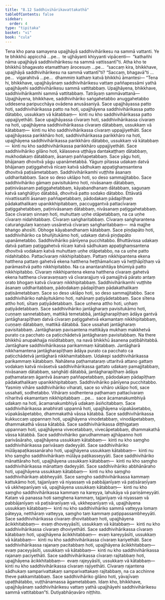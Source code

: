 ```yaml
---
title: "8.12 Saddhivihārikavattakathā"
tableOfContents: false
sidebar:
  order: 4
type: "tipitaka"
basket: "vi"
book: "cula"
---
```



<DynamicBreadcrumb />

<Division number="377" book="cula">

<Paragraph number="1725" book="cula">
Tena kho pana samayena upajjhāyā saddhivihārikesu na sammā vattanti. Ye te bhikkhū appicchā …pe…  te ujjhāyanti khiyyanti vipācenti—  “kathañhi nāma upajjhāyā saddhivihārikesu na sammā vattissantī”ti. Atha kho te bhikkhū bhagavato etamatthaṃ ārocesuṃ …pe…  “saccaṃ kira, bhikkhave, upajjhāyā saddhivihārikesu na sammā vattantī”ti? “Saccaṃ, bhagavā”ti …pe…  vigarahitvā …pe…  dhammiṃ kathaṃ katvā bhikkhū āmantesi—
</Paragraph>

</Division>
<Division number="378" book="cula">

<Paragraph number="1726" book="cula">
“Tena hi, bhikkhave, upajjhāyānaṃ saddhivihārikesu vattaṃ paññapessāmi yathā upajjhāyehi saddhivihārikesu sammā vattitabbaṃ. Upajjhāyena, bhikkhave, saddhivihārikamhi sammā vattitabbaṃ. Tatrāyaṃ sammāvattanā—
</Paragraph>

<Paragraph number="1727" book="cula">
Upajjhāyena, bhikkhave, saddhivihāriko saṅgahetabbo anuggahetabbo uddesena paripucchāya ovādena anusāsaniyā. Sace upajjhāyassa patto hoti, saddhivihārikassa patto na hoti, upajjhāyena saddhivihārikassa patto dātabbo, ussukkaṃ vā kātabbaṃ—  kinti nu kho saddhivihārikassa patto uppajjiyethāti. Sace upajjhāyassa cīvaraṃ hoti, saddhivihārikassa cīvaraṃ na hoti, upajjhāyena saddhivihārikassa cīvaraṃ dātabbaṃ, ussukkaṃ vā kātabbaṃ—  kinti nu kho saddhivihārikassa cīvaraṃ uppajjiyethāti. Sace upajjhāyassa parikkhāro hoti, saddhivihārikassa parikkhāro na hoti, upajjhāyena saddhivihārikassa parikkhāro dātabbo, ussukkaṃ vā kātabbaṃ—  kinti nu kho saddhivihārikassa parikkhāro uppajjiyethāti.
</Paragraph>

<Paragraph number="1728" book="cula">
Sace saddhivihāriko gilāno hoti, kālasseva uṭṭhāya dantakaṭṭhaṃ dātabbaṃ, mukhodakaṃ dātabbaṃ, āsanaṃ paññapetabbaṃ. Sace yāgu hoti, bhājanaṃ dhovitvā yāgu upanāmetabbā. Yāguṃ pītassa udakaṃ datvā bhājanaṃ paṭiggahetvā nīcaṃ katvā sādhukaṃ appaṭighaṃsantena dhovitvā paṭisāmetabbaṃ. Saddhivihārikamhi vuṭṭhite āsanaṃ uddharitabbaṃ. Sace so deso uklāpo hoti, so deso sammajjitabbo.
</Paragraph>

<Paragraph number="1729" book="cula">
Sace saddhivihāriko gāmaṃ pavisitukāmo hoti, nivāsanaṃ dātabbaṃ, paṭinivāsanaṃ paṭiggahetabbaṃ, kāyabandhanaṃ dātabbaṃ, saguṇaṃ katvā saṅghāṭiyo dātabbā, dhovitvā patto sodako dātabbo.
</Paragraph>

<Paragraph number="1730" book="cula">
Ettāvatā nivattissatīti āsanaṃ paññapetabbaṃ, pādodakaṃ pādapīṭhaṃ pādakathalikaṃ upanikkhipitabbaṃ, paccuggantvā pattacīvaraṃ paṭiggahetabbaṃ, paṭinivāsanaṃ dātabbaṃ, nivāsanaṃ paṭiggahetabbaṃ. Sace cīvaraṃ sinnaṃ hoti, muhuttaṃ uṇhe otāpetabbaṃ, na ca uṇhe cīvaraṃ nidahitabbaṃ. Cīvaraṃ saṅgharitabbaṃ. Cīvaraṃ saṅgharantena caturaṅgulaṃ kaṇṇaṃ ussāretvā cīvaraṃ saṅgharitabbaṃ—  mā majjhe bhaṅgo ahosīti. Obhoge kāyabandhanaṃ kātabbaṃ.
</Paragraph>

<Paragraph number="1731" book="cula">
Sace piṇḍapāto hoti, saddhivihāriko ca bhuñjitukāmo hoti, udakaṃ datvā piṇḍapāto upanāmetabbo. Saddhivihāriko pānīyena pucchitabbo. Bhuttāvissa udakaṃ datvā pattaṃ paṭiggahetvā nīcaṃ katvā sādhukaṃ appaṭighaṃsantena dhovitvā vodakaṃ katvā muhuttaṃ uṇhe otāpetabbo, na ca uṇhe patto nidahitabbo. Pattacīvaraṃ nikkhipitabbaṃ. Pattaṃ nikkhipantena ekena hatthena pattaṃ gahetvā ekena hatthena heṭṭhāmañcaṃ vā heṭṭhāpīṭhaṃ vā parāmasitvā patto nikkhipitabbo. Na ca anantarahitāya bhūmiyā patto nikkhipitabbo. Cīvaraṃ nikkhipantena ekena hatthena cīvaraṃ gahetvā ekena hatthena cīvaravaṃsaṃ vā cīvararajjuṃ vā pamajjitvā pārato antaṃ orato bhogaṃ katvā cīvaraṃ nikkhipitabbaṃ. Saddhivihārikamhi vuṭṭhite āsanaṃ uddharitabbaṃ, pādodakaṃ pādapīṭhaṃ pādakathalikaṃ paṭisāmetabbaṃ. Sace so deso uklāpo hoti, so deso sammajjitabbo.
</Paragraph>

<Paragraph number="1732" book="cula">
Sace saddhivihāriko nahāyitukāmo hoti, nahānaṃ paṭiyādetabbaṃ. Sace sītena attho hoti, sītaṃ paṭiyādetabbaṃ. Sace uṇhena attho hoti, uṇhaṃ paṭiyādetabbaṃ.
</Paragraph>

<Paragraph number="1733" book="cula">
Sace saddhivihāriko jantāgharaṃ pavisitukāmo hoti, cuṇṇaṃ sannetabbaṃ, mattikā temetabbā, jantāgharapīṭhaṃ ādāya gantvā jantāgharapīṭhaṃ datvā cīvaraṃ paṭiggahetvā ekamantaṃ nikkhipitabbaṃ, cuṇṇaṃ dātabbaṃ, mattikā dātabbā. Sace ussahati jantāgharaṃ pavisitabbaṃ. Jantāgharaṃ pavisantena mattikāya mukhaṃ makkhetvā purato ca pacchato ca paṭicchādetvā jantāgharaṃ pavisitabbaṃ. Na there bhikkhū anupakhajja nisīditabbaṃ, na navā bhikkhū āsanena paṭibāhitabbā. Jantāghare saddhivihārikassa parikammaṃ kātabbaṃ. Jantāgharā nikkhamantena jantāgharapīṭhaṃ ādāya purato ca pacchato ca paṭicchādetvā jantāgharā nikkhamitabbaṃ.
</Paragraph>

<Paragraph number="1734" book="cula">
Udakepi saddhivihārikassa parikammaṃ kātabbaṃ. Nahātena paṭhamataraṃ uttaritvā attano gattaṃ vodakaṃ katvā nivāsetvā saddhivihārikassa gattato udakaṃ pamajjitabbaṃ, nivāsanaṃ dātabbaṃ, saṅghāṭi dātabbā, jantāgharapīṭhaṃ ādāya paṭhamataraṃ āgantvā āsanaṃ paññapetabbaṃ, pādodakaṃ pādapīṭhaṃ pādakathalikaṃ upanikkhipitabbaṃ. Saddhivihāriko pānīyena pucchitabbo.
</Paragraph>

<Paragraph number="1735" book="cula">
Yasmiṃ vihāre saddhivihāriko viharati, sace so vihāro uklāpo hoti, sace ussahati, sodhetabbo. Vihāraṃ sodhentena paṭhamaṃ pattacīvaraṃ nīharitvā ekamantaṃ nikkhipitabbaṃ …pe…  sace ācamanakumbhiyā udakaṃ na hoti, ācamanakumbhiyā udakaṃ āsiñcitabbaṃ.
</Paragraph>

<Paragraph number="1736" book="cula">
Sace saddhivihārikassa anabhirati uppannā hoti, upajjhāyena vūpakāsetabbo, vūpakāsāpetabbo, dhammakathā vāssa kātabbā. Sace saddhivihārikassa kukkuccaṃ uppannaṃ hoti, upajjhāyena vinodetabbaṃ, vinodāpetabbaṃ, dhammakathā vāssa kātabbā. Sace saddhivihārikassa diṭṭhigataṃ uppannaṃ hoti, upajjhāyena vivecetabbaṃ, vivecāpetabbaṃ, dhammakathā vāssa kātabbā. Sace saddhivihāriko garudhammaṃ ajjhāpanno hoti parivāsāraho, upajjhāyena ussukkaṃ kātabbaṃ—  kinti nu kho saṃgho saddhivihārikassa parivāsaṃ dadeyyāti. Sace saddhivihāriko mūlāyapaṭikassanāraho hoti, upajjhāyena ussukkaṃ kātabbaṃ—  kinti nu kho saṃgho saddhivihārikaṃ mūlāya paṭikasseyyāti. Sace saddhivihāriko mānattāraho hoti, upajjhāyena ussukkaṃ kātabbaṃ—  kinti nu kho saṃgho saddhivihārikassa mānattaṃ dadeyyāti. Sace saddhivihāriko abbhānāraho hoti, upajjhāyena ussukkaṃ kātabbaṃ—  kinti nu kho saṃgho saddhivihārikaṃ abbheyyāti. Sace saṃgho saddhivihārikassa kammaṃ kattukāmo hoti, tajjanīyaṃ vā niyassaṃ vā pabbājanīyaṃ vā paṭisāraṇīyaṃ vā ukkhepanīyaṃ vā, upajjhāyena ussukkaṃ kātabbaṃ—  kinti nu kho saṃgho saddhivihārikassa kammaṃ na kareyya, lahukāya vā pariṇāmeyyāti. Kataṃ vā panassa hoti saṃghena kammaṃ, tajjanīyaṃ vā niyassaṃ vā pabbājanīyaṃ vā paṭisāraṇīyaṃ vā, ukkhepanīyaṃ vā, upajjhāyena ussukkaṃ kātabbaṃ—  kinti nu kho saddhivihāriko sammā vatteyya lomaṃ pāteyya, netthāraṃ vatteyya, saṃgho taṃ kammaṃ paṭippassambheyyāti.
</Paragraph>

<Paragraph number="1737" book="cula">
Sace saddhivihārikassa cīvaraṃ dhovitabbaṃ hoti, upajjhāyena ācikkhitabbaṃ—  evaṃ dhoveyyāsīti, ussukkaṃ vā kātabbaṃ—  kinti nu kho saddhivihārikassa cīvaraṃ dhoviyethāti. Sace saddhivihārikassa cīvaraṃ kātabbaṃ hoti, upajjhāyena ācikkhitabbaṃ—  evaṃ kareyyāsīti, ussukkaṃ vā kātabbaṃ—  kinti nu kho saddhivihārikassa cīvaraṃ kariyethāti. Sace saddhivihārikassa rajanaṃ pacitabbaṃ hoti, upajjhāyena ācikkhitabbaṃ—  evaṃ paceyyāsīti, ussukkaṃ vā kātabbaṃ—  kinti nu kho saddhivihārikassa rajanaṃ paciyethāti. Sace saddhivihārikassa cīvaraṃ rajitabbaṃ hoti, upajjhāyena ācikkhitabbaṃ—  evaṃ rajeyyāsīti, ussukkaṃ vā kātabbaṃ—  kinti nu kho saddhivihārikassa cīvaraṃ rajiyethāti. Cīvaraṃ rajantena sādhukaṃ samparivattakaṃ samparivattakaṃ rajitabbaṃ, na ca acchinne theve pakkamitabbaṃ. Sace saddhivihāriko gilāno hoti, yāvajīvaṃ upaṭṭhātabbo, vuṭṭhānamassa āgametabbaṃ. Idaṃ kho, bhikkhave, upajjhāyānaṃ saddhivihārikesu vattaṃ yathā upajjhāyehi saddhivihārikesu sammā vattitabban”ti.

</Paragraph>
</Division>

<Paragraph number="1738" type="center" book="cula">
Dutiyabhāṇavāro niṭṭhito.
</Paragraph>